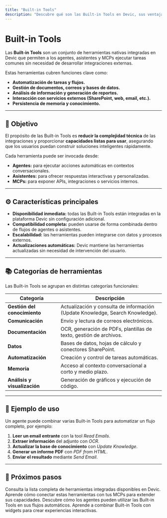 ```yaml
---
title: "Built-in Tools"
description: "Descubre qué son las Built-in Tools en Devic, sus ventajas y cómo utilizarlas dentro de tus agentes, asistentes o MCPs."
---
```


# Built-in Tools

Las **Built-in Tools** son un conjunto de herramientas nativas integradas en Devic que permiten a los agentes, asistentes y MCPs ejecutar tareas comunes sin necesidad de desarrollar integraciones externas.  

Estas herramientas cubren funciones clave como:
- **Automatización de tareas y flujos.**
- **Gestión de documentos, correos y bases de datos.**
- **Análisis de información y generación de reportes.**
- **Interacción con servicios externos (SharePoint, web, email, etc.).**
- **Persistencia de memoria y conocimiento.**

---

## 🎯 Objetivo

El propósito de las Built-in Tools es **reducir la complejidad técnica** de las integraciones y proporcionar **capacidades listas para usar**, asegurando que los usuarios puedan construir soluciones inteligentes rápidamente.

Cada herramienta puede ser invocada desde:
- **Agentes:** para ejecutar acciones automáticas en contextos conversacionales.  
- **Asistentes:** para ofrecer respuestas interactivas y personalizadas.  
- **MCPs:** para exponer APIs, integraciones o servicios internos.

---

## ⚙️ Características principales

- **Disponibilidad inmediata:** todas las Built-in Tools están integradas en la plataforma Devic sin configuración adicional.  
- **Compatibilidad completa:** pueden usarse de forma combinada dentro de flujos de agentes o asistentes.  
- **Escalabilidad:** las herramientas pueden integrarse con datos y procesos externos.  
- **Actualizaciones automáticas:** Devic mantiene las herramientas actualizadas sin necesidad de intervención del usuario.  

---

## 📚 Categorías de herramientas

Las Built-in Tools se agrupan en distintas categorías funcionales:

| Categoría | Descripción |
|------------|-------------|
| **Gestión del conocimiento** | Actualización y consulta de información (Update Knowledge, Search Knowledge). |
| **Comunicación** | Envío y lectura de correos electrónicos. |
| **Documentación** | OCR, generación de PDFs, plantillas de texto, gestión de archivos. |
| **Datos** | Bases de datos, hojas de cálculo y conectores SharePoint. |
| **Automatización** | Creación y control de tareas automáticas. |
| **Memoria** | Acceso al contexto conversacional a corto y medio plazo. |
| **Análisis y visualización** | Generación de gráficos y ejecución de código. |

---

## 🧠 Ejemplo de uso

Un agente puede combinar varias Built-in Tools para automatizar un flujo completo, por ejemplo:
1. **Leer un email entrante** con la tool *Read Emails*.  
2. **Extraer información** del adjunto con *OCR*.  
3. **Actualizar la base de conocimiento** con *Update Knowledge*.  
4. **Generar un informe PDF** con *PDF from HTML*.  
5. **Enviar el resultado** mediante *Send Email*.  

---

## 🚀 Próximos pasos

<CardGroup cols={2}>
  <Card title="Ver todas las herramientas" icon="list" href="./tools">
    Consulta la lista completa de herramientas integradas disponibles en Devic.
  </Card>
  <Card title="Integrar en MCPs" icon="plug" href="../mcp/tools">
    Aprende cómo conectar estas herramientas con tus MCPs para extender sus capacidades.
  </Card>
  <Card title="Automatización con agentes" icon="bot" href="../agents/overview">
    Descubre cómo los agentes pueden utilizar las Built-in Tools en sus flujos automáticos.
  </Card>
  <Card title="Widgets visuales" icon="layout-grid" href="../mcp/widgets">
    Aprende a combinar Built-in Tools con widgets para crear experiencias interactivas.
  </Card>
</CardGroup>
